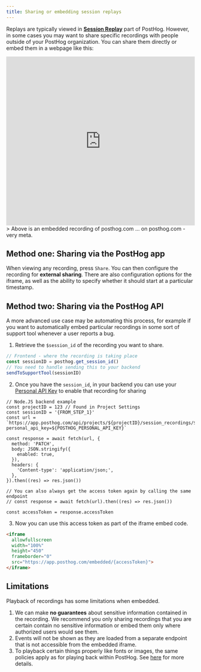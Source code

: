 ```yaml
---
title: Sharing or embedding session replays
---
```


Replays are typically viewed in **[Session Replay](https://app.posthog.com/replay)** part of PostHog. However, in some cases you may want to share specific recordings with people outside of your PostHog organization. You can share them directly or embed them in a webpage like this:

<iframe allowfullscreen width="100%" height="450" frameborder="0" src="https://app.posthog.com/embedded/VDVn0WRlvJdBomoFyy2Xg0Di2T1pEg"></iframe>
> Above is an embedded recording of posthog.com ... on posthog.com  - very meta.


## Method one: Sharing via the PostHog app

When viewing any recording, press `Share`. You can then configure the recording for **external sharing**. There are also configuration options for the iframe, as well as the ability to specify whether it should start at a particular timestamp.

## Method two: Sharing via the PostHog API

A more advanced use case may be automating this process, for example if you want to automatically embed particular recordings in some sort of support tool whenever a user reports a bug.

1. Retrieve the `$session_id` of the recording you want to share.

```js
// Frontend - where the recording is taking place
const sessionID = posthog.get_session_id()
// You need to handle sending this to your backend
sendToSupportTool(sessionID)
```


2. Once you have the `session_id`, in your backend you can use your [Personal API Key](/docs/api#personal-api-keys-recommended) to enable that recording for sharing

```node
// Node.JS backend example
const projectID = 123 // Found in Project Settings
const sessionID = '{FROM_STEP_1}'
const url = `https://app.posthog.com/api/projects/${projectID}/session_recordings/${sessionID}/sharing?personal_api_key=${POSTHOG_PERSONAL_API_KEY}`

const response = await fetch(url, {
  method: 'PATCH',
  body: JSON.stringify({
    enabled: true,
  }),
  headers: {
    'Content-type': 'application/json;',
  },
}).then((res) => res.json())

// You can also always get the access token again by calling the same endpoint
// const response = await fetch(url).then((res) => res.json())

const accessToken = response.accessToken
```

3. Now you can use this access token as part of the iframe embed code.

```html
<iframe 
  allowfullscreen 
  width="100%" 
  height="450" 
  frameborder="0" 
  src="https://app.posthog.com/embedded/{accessToken}">
</iframe>
```

## Limitations

Playback of recordings has some limitations when embedded.
1. We can make **no guarantees** about sensitive information contained in the recording. We recommend you only sharing recordings that you are certain contain no sensitive information or embed them only where authorized users would see them.
2. Events will not be shown as they are loaded from a separate endpoint that is not accessible from the embedded iframe.
3. To playback certain things properly like fonts or images, the same policies apply as for playing back within PostHog. See [here](/docs/session-replay/troubleshooting#replay-of-recording-looks-incorrect--buggy) for more details.
